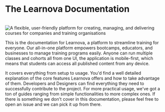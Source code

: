 # The Learnova Documentation

<br />
<img
  alt="A flexible, user-friendly platform for creating, managing, and delivering courses for companies and training organisations"
  src="https://brand.cdn.clsrio.com/og/Learnova-og.png"
/>

This is the documentation for Learnova, a platform to streamline training for everyone. Our all-in-one platform empowers bootcamps, educators, and businesses to manage training programs easily. Anyone can run multiple classes and cohorts all from one UI, the application is mobile-first, which means that students can access all published content from any device.

It covers everything from setup to usage. You'd find a well detailed explanation of the core features Learnova offers and how to take advantage of them. Developers and Designers can find everything they need to successfully contribute to the project. For more practical usage, we've got a ton of guides ranging from simple functionalities to more complex ones. If there is something we don't cover in this documentation, please feel free to open an issue and we can pick it up from there.
